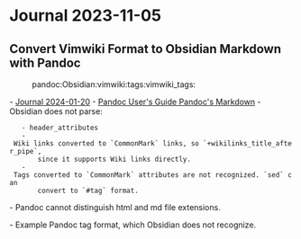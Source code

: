 = Journal 2023-11-05 =

== Convert Vimwiki Format to Obsidian Markdown with Pandoc ==
:pandoc:Obsidian:vimwiki:tags:vimwiki_tags:

- [[2024-01-20|Journal 2024-01-20]]
- [[https://pandoc.org/MANUAL.html#pandocs-markdown|Pandoc User's Guide Pandoc's Markdown]]
- Obsidian does not parse:
	- header_attributes
	- Wiki links converted to `CommonMark` links, so `+wikilinks_title_after_pipe`,
		since it supports Wiki links directly.
	- Tags converted to `CommonMark` attributes are not recognized. `sed` can
		convert to `#tag` format.

{{{make
TXTDIR=$(HOME)/userprofile/Documents/vimwiki_html/md
WIKIS=$(wildcard *.wiki diary/*.wiki)
MDS=$(patsubst %.wiki,$(TXTDIR)/%.md, $(WIKIS))

.PHONY : all

all : $(MDS)

.PHONY : clean

clean : $(MDS)
	rm "$<"

$(TXTDIR)/%.md : %.wiki
	mkdir -p "$(@D)"
	pandoc --from=vimwiki \
		--to=markdown-header_attributes+wikilinks_title_after_pipe \
		--standalone \
		--wrap=none \
		"$<" | sed --expression='s/\[\]{#-\(\S\+\)}\[\1\]{#\1 \.tag}/#\1/g' > "$@"
}}}

- Pandoc cannot distinguish html and md file extensions.

{{{bash
pandoc --from=html-native_divs-native_spans \
	--to=markdown-header_attributes+wikilinks_title_after_pipe \
	--standalone \
	--wrap=none \
	ACUMEN.html
}}}

{{{bash
pandoc \
	--from=vimwiki \
	--to=markdown-header_attributes+implicit_header_references+wikilinks_title_after_pipe+compact_definition_lists-native_divs-native_spans \
	--standalone \
	--wrap=none \
	"ACUMEN.wiki"
}}}

{{{bash
pandoc \
	--from=vimwiki \
	--to=markdown-header_attributes+wikilinks_title_after_pipe-native_divs-native_spans  \
	--standalone \
	--wrap=none \
	"ACUMEN.wiki"
}}}

- Example Pandoc tag format, which Obsidian does not recognize.

{{{bash
echo "[]{#-diary}[diary]{#diary .tag} []{#-journal}[journal]{#journal .tag} []{#defined}**defined**\n:   definition." |
	sed --expression='s/\[\]{#-\(\S\+\)}\[\1\]{#\1 \.tag}/#\1/g'
}}}
